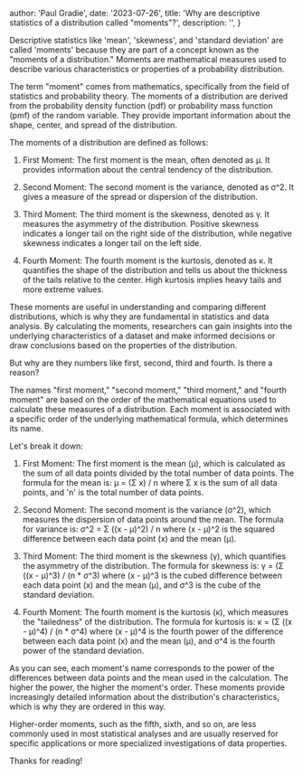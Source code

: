 
  author: 'Paul Gradie',
  date: '2023-07-26',
  title: 'Why are descriptive statistics of a distribution called "moments"?',
  description: '',
}


Descriptive statistics like 'mean', 'skewness', and 'standard deviation' are called 'moments' because they are part of a concept known as the "moments of a distribution." Moments are mathematical measures used to describe various characteristics or properties of a probability distribution.

The term "moment" comes from mathematics, specifically from the field of statistics and probability theory. The moments of a distribution are derived from the probability density function (pdf) or probability mass function (pmf) of the random variable. They provide important information about the shape, center, and spread of the distribution.

The moments of a distribution are defined as follows:

1. First Moment: The first moment is the mean, often denoted as μ. It provides information about the central tendency of the distribution.

2. Second Moment: The second moment is the variance, denoted as σ^2. It gives a measure of the spread or dispersion of the distribution.

3. Third Moment: The third moment is the skewness, denoted as γ. It measures the asymmetry of the distribution. Positive skewness indicates a longer tail on the right side of the distribution, while negative skewness indicates a longer tail on the left side.

4. Fourth Moment: The fourth moment is the kurtosis, denoted as κ. It quantifies the shape of the distribution and tells us about the thickness of the tails relative to the center. High kurtosis implies heavy tails and more extreme values.

These moments are useful in understanding and comparing different distributions, which is why they are fundamental in statistics and data analysis. By calculating the moments, researchers can gain insights into the underlying characteristics of a dataset and make informed decisions or draw conclusions based on the properties of the distribution.

But why are they numbers like first, second, third and fourth. Is there a reason?

The names "first moment," "second moment," "third moment," and "fourth moment" are based on the order of the mathematical equations used to calculate these measures of a distribution. Each moment is associated with a specific order of the underlying mathematical formula, which determines its name.

Let's break it down:

1. First Moment: The first moment is the mean (μ), which is calculated as the sum of all data points divided by the total number of data points. The formula for the mean is:
   μ = (Σ x) / n
   where Σ x is the sum of all data points, and 'n' is the total number of data points.

2. Second Moment: The second moment is the variance (σ^2), which measures the dispersion of data points around the mean. The formula for variance is:
   σ^2 = Σ ((x - μ)^2) / n
   where (x - μ)^2 is the squared difference between each data point (x) and the mean (μ).

3. Third Moment: The third moment is the skewness (γ), which quantifies the asymmetry of the distribution. The formula for skewness is:
   γ = (Σ ((x - μ)^3) / (n * σ^3)
   where (x - μ)^3 is the cubed difference between each data point (x) and the mean (μ), and σ^3 is the cube of the standard deviation.

4. Fourth Moment: The fourth moment is the kurtosis (κ), which measures the "tailedness" of the distribution. The formula for kurtosis is:
   κ = (Σ ((x - μ)^4) / (n * σ^4)
   where (x - μ)^4 is the fourth power of the difference between each data point (x) and the mean (μ), and σ^4 is the fourth power of the standard deviation.

As you can see, each moment's name corresponds to the power of the differences between data points and the mean used in the calculation. The higher the power, the higher the moment's order. These moments provide increasingly detailed information about the distribution's characteristics, which is why they are ordered in this way.

Higher-order moments, such as the fifth, sixth, and so on, are less commonly used in most statistical analyses and are usually reserved for specific applications or more specialized investigations of data properties.

Thanks for reading!